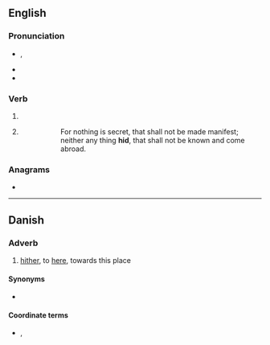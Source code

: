 {{also|HID|híd}}
==English==

===Pronunciation===
* {{enPR|hĭd}}, {{IPA|/hɪd/|lang=en}}
* {{audio|en-us-hid.ogg|Audio (US)|lang=en}}
* {{rhymes|ɪd|lang=en}}

===Verb===
{{head|en|verb form}}

# {{en-simple past of|hide}}
# {{lb|en|archaic}} {{past participle of|hide|lang=en|nocat=1}}
#: {{RQ:Authorized Version|Luke|8|17}}
#:: For nothing is secret, that shall not be made manifest; neither any thing '''hid''', that shall not be known and come abroad.

===Anagrams===
* {{anagrams|en|a=dhi|HDI}}

----

==Danish==

===Adverb===
{{da-adv}}

# {{lb|da|archaic}} [[hither]], to [[here]], towards this place

====Synonyms====
* {{l|da|hertil}}

====Coordinate terms====
* {{l|da|did}}, {{l|da|der}}
